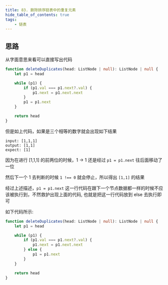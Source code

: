 ```yaml
---
title: 83. 删除排序链表中的重复元素
hide_table_of_contents: true
tags:
    - 链表
---
```



## 思路

从字面意思来看可以直接写出代码

```ts
function deleteDuplicates(head: ListNode | null): ListNode | null {
    let p1 = head

    while (p1) {
        if (p1.val === p1.next?.val) {
            p1.next = p1.next.next
        }
        p1 = p1.next
    }

    return head
}
```

但是如上代码，如果是三个相等的数字就会出现如下结果

```
input: [1,1,1]
output: [1,1]
expect: [1]
```

因为在进行 [1,1,1] 的前两位的时候，1 -> 1 还是经过 `p1 = p1.next` 往后面移动了一位

然后下一个 1 去判断的时候 `1 !== 0` 就会停止，所以得出 `[1,1]` 的结果

经过上述描述，`p1 = p1.next` 这一行代码在跟下一个节点数据都一样的时候不应该被执行到，不然救护出现上面的代码, 也就是把这一行代码放到 else 去执行即可

如下代码所示:

```ts
function deleteDuplicates(head: ListNode | null): ListNode | null {
    let p1 = head

    while (p1) {
        if (p1.val === p1.next?.val) {
            p1.next = p1.next.next
        } else {
            p1 = p1.next
        }
    }

    return head
}
```
